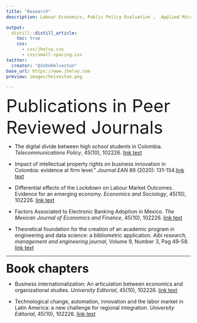 ```yaml
---
title: "Research"
description: Labour Economics, Public Policy Evaluation ,  Applied Microeconometrics, Technology policy, Tech Regulations.

output:
  distill::distill_article:
    toc: true
    css:
      - css/jhelvy.css
      - css/small-spacing.css
twitter:
  creator: "@JohnHelveston"
base_url: https://www.jhelvy.com
preview: images/helveston.png

---
```



<font size="7"> Publications in Peer Reviewed Journals</font> 

+  The digital divide between high school students in Colombia. 
<i>Telecommunications Policy</i>, 45(10), 102226.
<a href="https://www.sciencedirect.com/science/article/abs/pii/S0308596121001300?via%3Dihub">link text</a>


+  Impact of intellectual property rights on business innovation in Colombia: evidence at firm level." <i>Journal EAN</i>  89 (2020): 131-154.<a href="http://www.scielo.org.co/scielo.php?script=sci_arttext&pid=S0120-81602020000200131">link text</a>

+  Differential effects of the Lockdown on Labour Market Outcomes. Evidence for an emerging economy. 
<i>Economics and Sociology</i>, 45(10), 102226.
<a href="https://www.scopus.com/record/display.uri?eid=2-s2.0-85128396110&origin=inward&txGid=e3c06188697774e3f1ef7d180e529bd9">link text</a>



+  Factors Associated to Electronic Banking Adoption in Mexico. 
<i>The Mexican Journal of Economics and Finance</i>, 45(10), 102226.
<a href="https://www.remef.org.mx/index.php/remef/article/view/659/818">link text</a>


+  Theoretical foundation for the creation of an academic program in engineering and data science: a bibliometric application.
<i>Aibi research, management and engineering journal</i>, Volume 9, Number 3, Pag 49-58.
<a href="https://revistas.udes.edu.co/aibi/article/view/fundamentacion_teorica_para_la_creacion_de_un_programa_academico_de_ingenieria_y_ciencia_de_datos/2491">link text</a>


---
<font size="6"> **Book chapters**</font>

+ Business internationalization: An articulation between economics and organizational studies.
<i>University Editorial</i>, 45(10), 102226.
<a href="https://journal.poligran.edu.co/index.php/libros/article/view/3161">link text</a>



+ Technological change, automation, innovation and the labor market in Latin America: a new challenge for regional integration.
<i>University Editorial</i>, 45(10), 102226.
<a href="https://journal.poligran.edu.co/index.php/libros/article/view/2390">link text</a>




